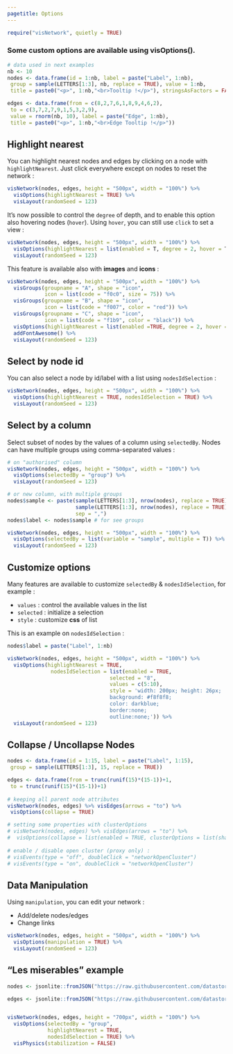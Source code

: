 ```yaml
---
pagetitle: Options
---
```


```r
require("visNetwork", quietly = TRUE)
```

### Some custom options are available using **visOptions()**.

```r
# data used in next examples
nb <- 10
nodes <- data.frame(id = 1:nb, label = paste("Label", 1:nb),
 group = sample(LETTERS[1:3], nb, replace = TRUE), value = 1:nb,
 title = paste0("<p>", 1:nb,"<br>Tooltip !</p>"), stringsAsFactors = FALSE)

edges <- data.frame(from = c(8,2,7,6,1,8,9,4,6,2),
 to = c(3,7,2,7,9,1,5,3,2,9),
 value = rnorm(nb, 10), label = paste("Edge", 1:nb),
 title = paste0("<p>", 1:nb,"<br>Edge Tooltip !</p>"))
```


## Highlight nearest

You can highlight nearest nodes and edges by clicking on a node with ````highlightNearest````.
Just click everywhere except on nodes to reset the network : 

```r
visNetwork(nodes, edges, height = "500px", width = "100%") %>% 
  visOptions(highlightNearest = TRUE) %>%
  visLayout(randomSeed = 123)
```

It's now possible to control the ````degree```` of depth, and to enable this option also hovering nodes (``hover``). Using ``hover``, you can still use ``click`` to set a view :

```r
visNetwork(nodes, edges, height = "500px", width = "100%") %>% 
  visOptions(highlightNearest = list(enabled = T, degree = 2, hover = T)) %>%
  visLayout(randomSeed = 123)
```

This feature is available also with __images__ and __icons__ :

```r
visNetwork(nodes, edges, height = "500px", width = "100%") %>% 
  visGroups(groupname = "A", shape = "icon", 
            icon = list(code = "f0c0", size = 75)) %>%
  visGroups(groupname = "B", shape = "icon", 
            icon = list(code = "f007", color = "red")) %>%
  visGroups(groupname = "C", shape = "icon", 
            icon = list(code = "f1b9", color = "black")) %>%
  visOptions(highlightNearest = list(enabled =TRUE, degree = 2, hover = T)) %>%
  addFontAwesome() %>%
  visLayout(randomSeed = 123)
```



## Select by node id

You can also select a node by id/label with a list using ````nodesIdSelection```` : 

```r
visNetwork(nodes, edges, height = "500px", width = "100%") %>% 
  visOptions(highlightNearest = TRUE, nodesIdSelection = TRUE) %>%
  visLayout(randomSeed = 123)
```

## Select by a column

Select subset of nodes by the values of a column using ````selectedBy````. Nodes can have multiple groups  using comma-separated values :

```r
# on "authorised" column
visNetwork(nodes, edges, height = "500px", width = "100%") %>%
  visOptions(selectedBy = "group") %>%
  visLayout(randomSeed = 123)
```

```r
# or new column, with multiple groups
nodes$sample <- paste(sample(LETTERS[1:3], nrow(nodes), replace = TRUE),
                      sample(LETTERS[1:3], nrow(nodes), replace = TRUE), 
                      sep = ",")
nodes$label <- nodes$sample # for see groups

visNetwork(nodes, edges, height = "500px", width = "100%") %>%
  visOptions(selectedBy = list(variable = "sample", multiple = T)) %>%
  visLayout(randomSeed = 123)
```

## Customize options

Many features are available to customize ````selectedBy```` & ````nodesIdSelection````, for example : 

* ````values```` : control the available values in the list
* ````selected```` : initialize a selection
* ````style```` : customize __css__ of list

This is an example on ````nodesIdSelection```` :

```r
nodes$label = paste("Label", 1:nb)
```

```r
visNetwork(nodes, edges, height = "500px", width = "100%") %>% 
  visOptions(highlightNearest = TRUE, 
              nodesIdSelection = list(enabled = TRUE,
                                 selected = "8",
                                 values = c(5:10),
                                 style = 'width: 200px; height: 26px;
                                 background: #f8f8f8;
                                 color: darkblue;
                                 border:none;
                                 outline:none;')) %>%
  visLayout(randomSeed = 123)
```

## Collapse / Uncollapse Nodes

```r
nodes <- data.frame(id = 1:15, label = paste("Label", 1:15),
 group = sample(LETTERS[1:3], 15, replace = TRUE))

edges <- data.frame(from = trunc(runif(15)*(15-1))+1,
 to = trunc(runif(15)*(15-1))+1)
 
# keeping all parent node attributes  
visNetwork(nodes, edges) %>% visEdges(arrows = "to") %>%
 visOptions(collapse = TRUE)

# setting some properties with clusterOptions
# visNetwork(nodes, edges) %>% visEdges(arrows = "to") %>%
#  visOptions(collapse = list(enabled = TRUE, clusterOptions = list(shape = "square"))) 
   
# enable / disable open cluster (proxy only) : 
# visEvents(type = "off", doubleClick = "networkOpenCluster")
# visEvents(type = "on", doubleClick = "networkOpenCluster")
```

## Data Manipulation

Using ````manipulation````, you can edit your network : 

* Add/delete nodes/edges
* Change links

```r
visNetwork(nodes, edges, height = "500px", width = "100%") %>% 
  visOptions(manipulation = TRUE) %>%
  visLayout(randomSeed = 123)
```

## "Les miserables" example

```r
nodes <- jsonlite::fromJSON("https://raw.githubusercontent.com/datastorm-open/datastorm-open.github.io/master/visNetwork/data/nodes_miserables.json")

edges <- jsonlite::fromJSON("https://raw.githubusercontent.com/datastorm-open/datastorm-open.github.io/master/visNetwork/data/edges_miserables.json")


visNetwork(nodes, edges, height = "700px", width = "100%") %>%
  visOptions(selectedBy = "group", 
             highlightNearest = TRUE, 
             nodesIdSelection = TRUE) %>%
  visPhysics(stabilization = FALSE)
```